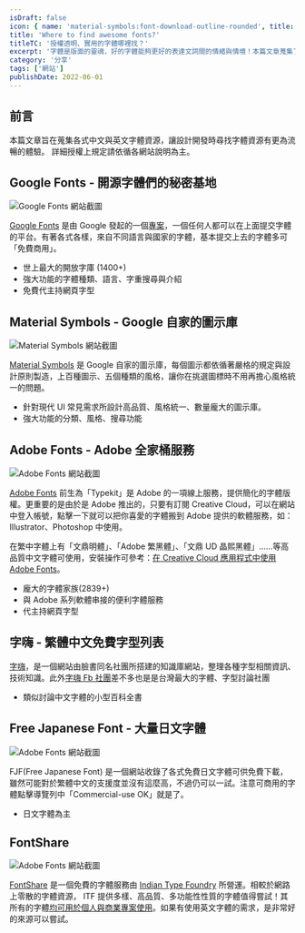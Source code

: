 ```yaml
---
isDraft: false
icon: { name: 'material-symbols:font-download-outline-rounded', title: '文字符號' }
title: 'Where to find awesome fonts?'
titleTC: '授權透明、實用的字體哪裡找？'
excerpt: '字體是版面的靈魂，好的字體能夠更好的表達文詞間的情緒與情境！本篇文章蒐集了實用且來源可靠、授權清楚的字體網站並且是我平時設計時會考慮參考的網素材網站，像是：Google Fonts、FontShare……在使用時請務必要注意授權範圍限制。'
category: '分享'
tags: ['網站']
publishDate: 2022-06-01
---
```


## 前言

本篇文章旨在蒐集各式中文與英文字體資源，讓設計開發時尋找字體資源有更為流暢的體驗。 詳細授權上規定請依循各網站說明為主。

## Google Fonts - 開源字體們的秘密基地

![Google Fonts 網站截圖](./google-fonts.webp)

[Google Fonts](https://fonts.google.com/) 是由 Google 發起的一個[專案](https://github.com/google/fonts)，一個任何人都可以在上面提交字體的平台。有著各式各樣，來自不同語言與國家的字體，基本提交上去的字體多可「免費商用」。

- 世上最大的開放字庫 (1400+)
- 強大功能的字體種類、語言、字重搜尋與介紹
- 免費代主持網頁字型

## Material Symbols - Google 自家的圖示庫

![Material Symbols 網站截圖](./material-symbols.webp)

[Material Symbols](https://fonts.google.com/icons?icon.set=Material+Symbols) 是 Google 自家的圖示庫，每個圖示都依循著嚴格的規定與設計原則製造，上百種圖示、五個種類的風格，讓你在挑選圖標時不用再擔心風格統一的問題。

- 針對現代 UI 常見需求所設計高品質、風格統一、數量龐大的圖示庫。
- 強大功能的分類、風格、搜尋功能

## Adobe Fonts - Adobe 全家桶服務

![Adobe Fonts 網站截圖](./adobe-fonts.webp)

[Adobe Fonts](https://fonts.adobe.com) 前生為「Typekit」是 Adobe 的一項線上服務，提供簡化的字體版權。更重要的是由於是 Adobe
推出的，只要有訂閱 Creative Cloud，可以在網站中登入帳號，點擊一下就可以把你喜愛的字體搬到 Adobe 提供的軟體服務，如：Illustrator、Photoshop
中使用。

在繁中字體上有「文鼎明體」、｢Adobe 繁黑體」、｢文鼎 UD 晶熙黑體」……等高品質中文字體可使用，安裝操作可參考：[在 Creative Cloud 應用程式中使用 Adobe Fonts](https://helpx.adobe.com/tw/creative-cloud/help/add-fonts.html)。

- 龐大的字體家族(2839+)
- 與 Adobe 系列軟體串接的便利字體服務
- 代主持網頁字型

## 字嗨 - 繁體中文免費字型列表

[字嗨](https://zi-hi.com/%E7%B9%81%E9%AB%94%E4%B8%AD%E6%96%87%E5%85%8D%E8%B2%BB%E5%AD%97%E5%9E%8B%E5%88%97%E8%A1%A8)，是一個網站由臉書同名社團所搭建的知識庫網站，整理各種字型相關資訊、技術知識。此外[字嗨 Fb 社團](https://www.facebook.com/groups/enjoyfonts/)差不多也是是台灣最大的字體、字型討論社團

- 類似討論中文字體的小型百科全書

## Free Japanese Font - 大量日文字體

![Adobe Fonts 網站截圖](./free-japanese-fonts.webp)

FJF(Free Japanese Font) 是一個網站收錄了各式免費日文字體可供免費下載，雖然可能對於繁體中文的支援度並沒有這麼高，不過仍可以一試。注意可商用的字體點擊導覽列中「Commercial-use OK」就是了。

- 日文字體為主

## FontShare

![Adobe Fonts 網站截圖](./fontshare.webp)

[FontShare](https://www.fontshare.com/) 是一個免費的字體服務由 [Indian Type Foundry](https://www.indiantypefoundry.com) 所營運。相較於網路上零散的字體資源， ITF 提供多樣、高品質、多功能性性質的字體值得嘗試！其所有的字體[均可用於個人與商業專案使用](https://www.fontshare.com/licenses/itf-ffl)。如果有使用英文字體的需求，是非常好的來源可以嘗試。
